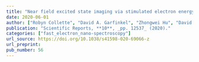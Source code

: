 ```yaml
---
title: "Near field excited state imaging via stimulated electron energy gain spectroscopy of localized surface plasmon resonances in plasmonic nanorod antennas"
date: 2020-06-01
author: ["Robyn Collette", "David A. Garfinkel", "Zhongwei Hu", "David J. Masiello", "Philip D. Rack"]
publication: "Scientific Reports, **10**, _pp. 12537_ (2020)."
categories: ["fast_electron_nano-spectroscopy"]
url_source: https://doi.org/10.1038/s41598-020-69066-z
url_preprint: 
pub_number: 56
---
```

